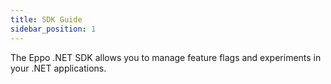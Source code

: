 ```yaml
---
title: SDK Guide
sidebar_position: 1
---
```


The Eppo .NET SDK allows you to manage feature flags and experiments in your .NET applications.

<div className="feature-card-container">
  <FeatureCard 
    title="SDK Quickstart" 
    description="Install the SDK and create a basic feature flag"
    link="/sdks/server-sdks/dotnet/quickstart"
    iconSrc="/img/what-is-eppo/feature-flag.svg"
  />
  <FeatureCard 
    title="NuGet Package"
    description="View the package on NuGet."
    link="https://www.nuget.org/packages/Eppo.Sdk"
    iconSrc="/img/sdk-overviews/book-stack.svg"
  />
  
  <FeatureCard 
    title="Github"
    description="View the source code on Github."
    link="https://github.com/Eppo-exp/dot-net-server-sdk"
    iconSrc="/img/sdk-overviews/github-mark.svg"
  />
</div> 